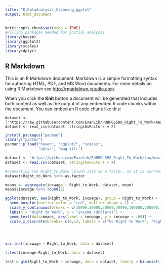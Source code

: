 ```yaml
---
title: "R_DataAnalysis_Cleaning_ggplot"
output: html_document
---
```


```r
knitr::opts_chunk$set(echo = TRUE)
#Pulling packages needed for initial analysis
library(haven)
library(ggplot2)
library(scales)
library(dplyr)
```

## R Markdown

This is an R Markdown document. Markdown is a simple formatting syntax for authoring HTML, PDF, and MS Word documents. For more details on using R Markdown see <http://rmarkdown.rstudio.com>.

When you click the **Knit** button a document will be generated that includes both content as well as the output of any embedded R code chunks within the document. You can embed an R code chunk like this:

```Reading
dataset <- ('https://raw.githubusercontent.com/EvanLih/PUBPOL599_Right_To_Work/master/Evan_Lih/Cleaned_RTW_Dataset')
dataset <- read_csv(dataset, stringsAsFactors = F)
```
```r
install.packages("pacman")
library("pacman")
pacman::p_load("haven", "ggplot2", "scales", 
               "dplyr", "magrittr")
```

```r

dataset <- 'https://github.com/EvanLih/PUBPOL599_Right_To_Work/raw/master/Dataset/Cleaned_RTW_Dataset.csv'
dataset <- read.csv(dataset, stringsAsFactors = F)
```

```r

#converting the Right_to_Work column into as a factor, as it is currently being read as a integer. 
dataset$Right_to_Work %<>% as.factor

means <- aggregate(incwage ~ Right_to_Work, dataset, mean)
means$incwage %<>% round(2)

ggplot(dataset, aes(Right_to_Work, incwage), group = Right_to_Work) +
  geom_boxplot(outlier.color = "red", outlier.shape = 1) +
  scale_y_continuous(breaks = c(10000,30000,50000,70000,100000,500000,10000000), labels = dollar) +
  labs(x = "Right to Work", y = "Income (dollars)") +
  geom_text(data=means, aes(label = incwage, y = incwage + .09)) +
  scale_x_discrete(breaks= c(0,1), labels = c("No Right to Work", "Right to Work"))
  

  

var.test(incwage ~ Right_to_Work, data = dataset)

t.test(incwage~Right_to_Work, data = dataset)

test = glm(Right_to_Work ~ incwage, data = dataset, family = binomial())
```
